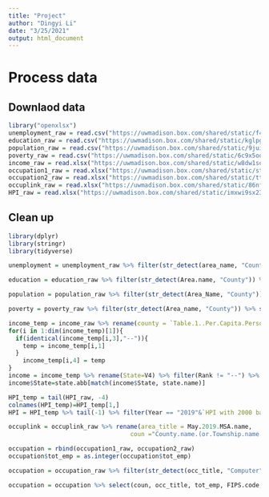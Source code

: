 ```yaml
---
title: "Project"
author: "Dingyi Li"
date: "3/25/2021"
output: html_document
---
```

# Process data
## Downlaod data
```r
library("openxlsx")
unemployment_raw = read.csv("https://uwmadison.box.com/shared/static/f40h2voo1xyy27fjuicnir8ixsyi3scy.csv")
education_raw = read.csv("https://uwmadison.box.com/shared/static/kglpgoiyj5a4m72pjs844wr9ds8ff4ik.csv")
population_raw = read.csv("https://uwmadison.box.com/shared/static/9jui9wtnos28hay47ahw4uyn8xdmgq3s.csv")
poverty_raw = read.csv("https://uwmadison.box.com/shared/static/6c9x5ool6431pzs7z7xaecevsohgrdt7.csv")
income_raw = read.xlsx("https://uwmadison.box.com/shared/static/w8dw1soufv23s4yrpy1yav19899syr4y.xlsx")
occupation1_raw = read.xlsx("https://uwmadison.box.com/shared/static/stqnhnlftohzvrhj7yguy8krgy93e5oa.xlsx")
occupation2_raw = read.xlsx("https://uwmadison.box.com/shared/static/tt4q7u6usw9znej6l17sfoj4519kftef.xlsx")
occuplink_raw = read.xlsx("https://uwmadison.box.com/shared/static/86nf4xrhawcymq8mdsy8n4ib9icywd99.xlsx")
HPI_raw = read.xlsx("https://uwmadison.box.com/shared/static/imxwi9sx23fwr951uchy94o33f9f4vi1.xlsx")
```

## Clean up
```r
library(dplyr)
library(stringr)
library(tidyverse)

unemployment = unemployment_raw %>% filter(str_detect(area_name, "County")) %>% separate(area_name, into = c("County", "State2"), sep = "\\s", extra = "merge") %>% separate(State2, c("County2","State"), sep = ", ") %>% pivot_wider(names_from = Attribute, values_from = Value) %>% select(State, County, Unemployment_rate_2019, Employed_2019)

education = education_raw %>% filter(str_detect(Area.name, "County")) %>% separate(Area.name, into = c("County", "County2"), sep = "\\s", extra = "merge") %>% select(State, County, `Less.than.a.high.school.diploma..1970`:`Four.years.of.college.or.higher..1970`)

population = population_raw %>% filter(str_detect(Area_Name, "County")) %>% separate(Area_Name, into = c("County", "County2"), sep = "\\s", extra = "merge") %>% select(State, county, POP_ESTIMATE_2019)

poverty = poverty_raw %>% filter(str_detect(Area_name, "County")) %>% separate(Area_name, into = c("County", "County2"), sep = "\\s", extra = "merge") %>% pivot_wider(names_from = Attribute, values_from = Value) %>% select(Stabr, County, POVALL_2019, PCTPOVALL_2019) %>% rename(State=Stabr)

income_temp = income_raw %>% rename(county = `Table.1..Per.Capita.Personal.Income.by.County,.2017.-.2019`) %>% rename(County = county, Income_2017=X2, Income_2018=X3, Income_2019=X4, Rank = X5) %>% select(County, Income_2019, Rank) %>% tail(-4)
for(i in 1:dim(income_temp)[1]){
  if(identical(income_temp[i,3],"--")){
    temp = income_temp[i,1]
  }
    income_temp[i,4] = temp
}
income = income_temp %>% rename(State=V4) %>% filter(Rank != "--") %>% select(State, County, Income_2019)
income$State=state.abb[match(income$State, state.name)]

HPI_temp = tail(HPI_raw, -4)
colnames(HPI_temp)=HPI_temp[1,]
HPI = HPI_temp %>% tail(-1) %>% filter(Year == "2019"&`HPI with 2000 base`!=".") %>% drop_na(`HPI with 2000 base`) %>% select(State, County, `HPI with 2000 base`)
```

```r
occuplink = occuplink_raw %>% rename(area_title = May.2019.MSA.name,
                                  coun ="County.name.(or.Township.name.for.the.New.England.states)")

occupation = rbind(occupation1_raw, occupation2_raw)
occupation$tot_emp = as.integer(occupation$tot_emp)

occupation = occupation_raw %>% filter(str_detect(occ_title, "Computer")) %>% left_join(occuplink, occupation, by = "area_title")

occupation = occupation %>% select(coun, occ_title, tot_emp, FIPS.code, County.code) %>% unite(fipscode, FIPS.code, County.code, sep = "") %>% group_by(coun, fipscode) %>% summarise(value = sum(tot_emp, na.rm = TRUE))


```

